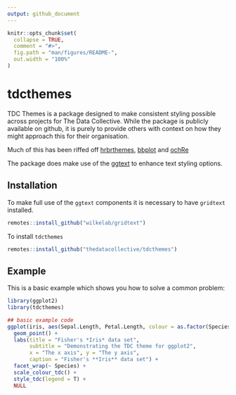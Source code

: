```yaml
---
output: github_document
---
```


<!-- README.md is generated from README.Rmd. Please edit that file -->

```r
knitr::opts_chunk$set(
  collapse = TRUE,
  comment = "#>",
  fig.path = "man/figures/README-",
  out.width = "100%"
)
```
# tdcthemes

<!-- badges: start -->
<!-- badges: end -->

TDC Themes is a package designed to make consistent styling possible across projects for The Data Collective. While the package is publicly available on github, it is purely to provide others with context on how they might approach this for their organisation.

Much of this has been riffed off [hrbrthemes](https://github.com/hrbrmstr/hrbrthemes), [bbplot](https://github.com/bbc/bbplot) and
[ochRe](https://github.com/ropenscilabs/ochRe)

The package does make use of the [ggtext](https://github.com/wilkelab/ggtext) to enhance text styling options. 

## Installation

To make full use of the `ggtext` components it is necessary to have `gridtext` installed.
``` r
remotes::install_github("wilkelab/gridtext")
```

To install `tdcthemes`

``` r
remotes::install_github("thedatacollective/tdcthemes")
```

## Example

This is a basic example which shows you how to solve a common problem:


``` r
library(ggplot2)
library(tdcthemes)

## basic example code
ggplot(iris, aes(Sepal.Length, Petal.Length, colour = as.factor(Species))) +
  geom_point() +
  labs(title = "Fisher's *Iris* data set",
       subtitle = "Demonstrating the TDC theme for ggplot2",
       x = "The x axis", y = "The y axis",
       caption = "Fisher's **Iris** data set") +
  facet_wrap(~ Species) +
  scale_colour_tdc() +
  style_tdc(legend = T) +
  NULL
```